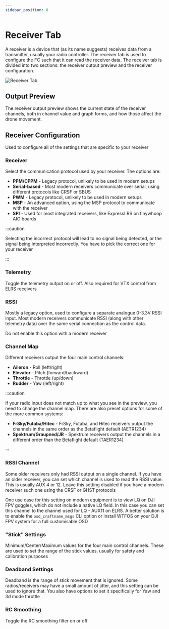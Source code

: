 ```yaml
---
sidebar_position: 8
---
```


# Receiver Tab

A receiver is a device that (as its name suggests) receives data from a transmitter, usually your 
radio controller. The receiver tab is used to configure the FC such that it can read the receiver data. 
The receiver tab is divided into two sections: the receiver output preview and the receiver configuration.

![Receiver Tab](/img/betaflight_configurator_receiver_tab.png)

## Output Preview

The receiver output preview shows the current state of the receiver channels, both in channel value and graph forms, and how those affect the drone movement.

## Receiver Configuration

Used to configure all of the settings that are specific to your receiver

### Receiver

Select the communication protocol used by your receiver. The options are:

* **PPM/CPPM** - Legacy protocol, unlikely to be used in modern setups
* **Serial-based** - Most modern receivers communicate over serial, using different protocols like CRSF or SBUS
* **PWM** - Legacy protocol, unlikely to be used in modern setups
* **MSP** - An advanced option, using the MSP protocol to communicate with the receiver
* **SPI** - Used for most integrated receivers, like ExpressLRS on tinywhoop AIO boards

:::caution

Selecting the incorrect protocol will lead to no signal being detected, or the signal being interpreted incorrectly. You have to pick the correct one for your receiver

:::

### Telemetry

Toggle the telemetry output on or off. Also required for VTX control from ELRS receivers

### RSSI

Mostly a legacy option, used to configure a separate analogue 0-3.3V RSSI input. Most modern receivers communicate 
RSSI (along with other telemetry data) over the same serial connection as the control data.

Do not enable this option with a modern receiver

### Channel Map

Different receivers output the four main control channels:

* **Aileron** - Roll (left/right)
* **Elevator** - Pitch (forward/backward)
* **Throttle** - Throttle (up/down)
* **Rudder** - Yaw (left/right)

:::caution

If your radio input does not match up to what you see in the preview, you need to change the channel map. 
There are also preset options for some of the more common systems:

* **FrSky/Futaba/Hitec** - FrSky, Futaba, and Hitec receivers output the channels in the same order as the 
  Betaflight default (AETR1234)
* **Spektrum/Graupned/JR** - Spektrum receivers output the channels in a different order than the Betaflight default 
(TAER1234)

:::

### RSSI Channel

Some older receivers only had RSSI output on a single channel. If you have an older receiver, you can set
which channel is used to read the RSSI value. This is usually AUX 4 or 12.
Leave this setting disabled if you have a modern receiver such one using the CRSF or GHST protocols

One use case for this setting on modern equipment is to view LQ on DJI FPV goggles, which do not include a native LQ 
field. In this case you can set this channel to the channel used for LQ - AUX11 on ELRS. A better solution is to 
enable the `osd_craftname_msgs` CLI option or install WTFOS on your DJI FPV system for a full customisable OSD

### "Stick" Settings

Minimum/Center/Maximum values for the four main control channels. These are used to set the range of the 
stick values, usually for safety and calibration purposes

### Deadband Settings

Deadband is the range of stick movement that is ignored. Some radios/receivers may have a small amount of
jitter, and this setting can be used to ignore that. You also have options to set it specifically for Yaw
and 3d mode throttle

### RC Smoothing

Toggle the RC smoothing filter on or off